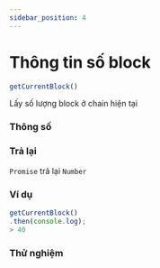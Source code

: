 ```yaml
---
sidebar_position: 4
---
```


# Thông tin số block

```javascript
getCurrentBlock()
```
Lấy số lượng block ở chain hiện tại
### Thông số
### Trả lại
`Promise` trả lại `Number`
### Ví dụ
```javascript
getCurrentBlock()
.then(console.log);
> 40
```
### Thử nghiệm
<BlockNumber/>
